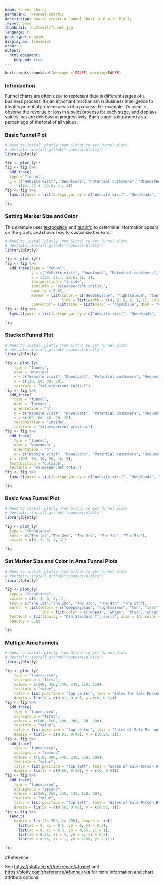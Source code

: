 ```yaml
---
name: Funnel Charts
permalink: r/funnel-charts/
description: How to create a Funnel Chart in R with Plotly
layout: base
thumbnail: thumbnail/funnel.jpg
language: r
page_type: u-guide
display_as: financial
order: 6
output:
  html_document:
    keep_md: true
---
```


```r
knitr::opts_chunk$set(message = FALSE, warning=FALSE)
```

### Introduction
Funnel charts are often used to represent data in different stages of a business process. It’s an important mechanism in Business Intelligence to identify potential problem areas of a process. For example, it’s used to observe the revenue or loss in a sales process for each stage, and displays values that are decreasing progressively. Each stage is illustrated as a percentage of the total of all values.

### Basic Funnel Plot

```r
# Need to install plotly from Github to get funnel plots
# devtools::install_github("ropensci/plotly")
library(plotly)

fig <- plot_ly() 
fig <- fig %>%
  add_trace(
  type = "funnel",
  y = c("Website visit", "Downloads", "Potential customers", "Requested price", "invoice sent"),
  x = c(39, 27.4, 20.6, 11, 2)) 
fig <- fig %>%
  layout(yaxis = list(categoryarray = c("Website visit", "Downloads", "Potential customers", "Requested price", "invoice sent")))

fig
```


### Setting Marker Size and Color
This example uses [textposition](https://plotly.com/python/reference/#scatter-textposition) and [textinfo](https://plotly.com/python/reference/#funnel-textinfo) to determine information apears on the graph, and shows how to customize the bars.

```r
# Need to install plotly from Github to get funnel plots
# devtools::install_github("ropensci/plotly")
library(plotly)

fig <- plot_ly() 
fig <- fig %>%
  add_trace(type = "funnel",
            y = c("Website visit", "Downloads", "Potential customers", "Requested price", "Finalized"),
            x = c(39, 27.4, 20.6, 11, 2),
            textposition = "inside",
            textinfo = "value+percent initial",
            opacity = 0.65,
            marker = list(color = c("deepskyblue", "lightsalmon", "tan", "teal", "silver"),
                          line = list(width = c(4, 2, 2, 3, 1, 1), color = c("wheat", "wheat", "blue", "wheat", "wheat"))),
            connector = list(line = list(color = "royalblue", dash = "dot", width = 3))) 
fig <- fig %>%
  layout(yaxis = list(categoryarray = c("Website visit", "Downloads", "Potential customers", "Requested price", "Finalized")))

fig
```

### Stacked Funnel Plot

```r
# Need to install plotly from Github to get funnel plots
# devtools::install_github("ropensci/plotly")
library(plotly)

fig <- plot_ly(
    type = "funnel",
    name = 'Montreal',
    y = c("Website visit", "Downloads", "Potential customers", "Requested price"),
    x = c(120, 60, 30, 20),
    textinfo = "value+percent initial") 
fig <- fig %>%
  add_trace(
    type = "funnel",
    name = 'Toronto',
    orientation = "h",
    y = c("Website visit", "Downloads", "Potential customers", "Requested price", "invoice sent"),
    x = c(100, 60, 40, 30, 20),
    textposition = "inside",
    textinfo = "value+percent previous") 
fig <- fig %>%
  add_trace(
    type = "funnel",
    name = 'Vancouver',
    orientation = "h",
    y = c("Website visit", "Downloads", "Potential customers", "Requested price", "invoice sent", "Finalized"),
  x = c(90, 70, 50, 30, 10, 5),
  textposition = "outside",
  textinfo = "value+percent total") 
fig <- fig %>%
  layout(yaxis = list(categoryarray = c("Website visit", "Downloads", "Potential customers", "Requested price", "invoice sent", "Finalized")))

fig
```

### Basic Area Funnel Plot

```r
# Need to install plotly from Github to get funnel plots
# devtools::install_github("ropensci/plotly")
library(plotly)

fig <- plot_ly(
  type = "funnelarea",
  text = c("The 1st","The 2nd", "The 3rd", "The 4th", "The 5th"),
  values = c(5, 4, 3, 2, 1))

fig
```
### Set Marker Size and Color in Area Funnel Plots
```r
# Need to install plotly from Github to get funnel plots
# devtools::install_github("ropensci/plotly")
library(plotly)

fig <- plot_ly(
  type = "funnelarea",
  values = c(5, 4, 3, 2, 1),
  text = c("The 1st","The 2nd", "The 3rd", "The 4th", "The 5th"),
  marker = list(colors = c("deepskyblue", "lightsalmon", "tan", "teal", "silver"),
                line = list(color = c("wheat", "wheat", "blue", "wheat", "wheat"), width = c(0, 1, 5, 0, 4))),
  textfont = list(family = "Old Standard TT, serif", size = 13, color = "black"),
  opacity = 0.65)

fig
```

### Multiple Area Funnels
```r
# Need to install plotly from Github to get funnel plots
# devtools::install_github("ropensci/plotly")
library(plotly)

fig <- plot_ly(
    type = "funnelarea",
    scalegroup = "first",
    values = c(500, 450, 340, 230, 220, 110),
    textinfo = "value",
    title = list(position = "top center", text = "Sales for Sale Person A in U.S."),
    domain = list(x = c(0.01, 0.48), y =c(0, 0.5))) 
fig <- fig %>%
  add_trace(
    type = "funnelarea",
    scalegroup = "first",
    values = c(600, 500, 400, 300, 200, 100),
    textinfo = "value",
    title = list(position = "top center", text = "Sales of Sale Person B in Canada"),
    domain = list(x = c(0.01, 0.48), y = c(0.56, 1))) 
fig <- fig %>%
  add_trace(
    type = "funnelarea",
    scalegroup = "second",
    values = c(510, 480, 440, 330, 220, 100),
    textinfo = "value",
    title = list(position = "top left", text = "Sales of Sale Person A in Canada"),
    domain = list(x = c(0.56, 0.98), y = c(0, 0.5))) 
fig <- fig %>%
  add_trace(
    type = "funnelarea",
    scalegroup = "second",
    values = c(360, 250, 240, 130, 120, 60),
    textinfo = "value",
    title = list(position = "top left", text = "Sales of Sale Person B in U.S."),
    domain = list(x = c(0.56, 0.98), y = c(0.56, 1))) 
fig <- fig %>%
  layout(
    margin = list(l= 200, r= 200), shapes = list(
      list(x0 = 0, x1 = 0.5, y0 = 0, y1 = 0.5),
      list(x0 = 0, x1 = 0.5, y0 = 0.55, y1 = 1),
      list(x0 = 0.55, x1 = 1, y0 = 0, y1 = 0.5),
      list(x0 = 0.55, x1 = 1, y0 = 0.55, y1 = 1)))

fig
```

#Reference

See [https://plotly.com/r/reference/#funnel](https://plotly.com/r/reference/#funnel) and [https://plotly.com/r/reference/#funnelarea](https://plotly.com/r/reference/#funnelarea) for more information and chart attribute options!
